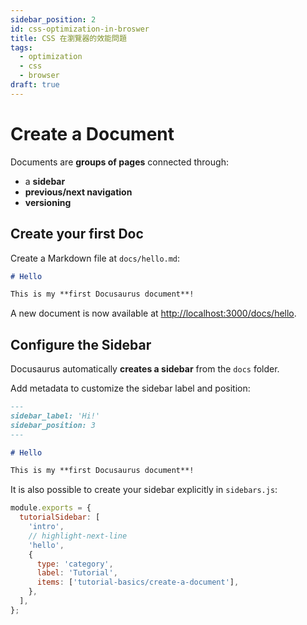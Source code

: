 ```yaml
---
sidebar_position: 2
id: css-optimization-in-broswer
title: CSS 在瀏覽器的效能問題
tags:
  - optimization
  - css
  - browser
draft: true
---
```


# Create a Document

Documents are **groups of pages** connected through:

- a **sidebar**
- **previous/next navigation**
- **versioning**

## Create your first Doc

Create a Markdown file at `docs/hello.md`:

```md title="docs/hello.md"
# Hello

This is my **first Docusaurus document**!
```

A new document is now available at [http://localhost:3000/docs/hello](http://localhost:3000/docs/hello).

## Configure the Sidebar

Docusaurus automatically **creates a sidebar** from the `docs` folder.

Add metadata to customize the sidebar label and position:

```md title="docs/hello.md" {1-4}
---
sidebar_label: 'Hi!'
sidebar_position: 3
---

# Hello

This is my **first Docusaurus document**!
```

It is also possible to create your sidebar explicitly in `sidebars.js`:

```js title="sidebars.js"
module.exports = {
  tutorialSidebar: [
    'intro',
    // highlight-next-line
    'hello',
    {
      type: 'category',
      label: 'Tutorial',
      items: ['tutorial-basics/create-a-document'],
    },
  ],
};
```
